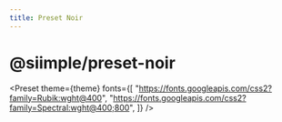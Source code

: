 ```yaml
---
title: Preset Noir
---
```



# @siimple/preset-noir

<Preset 
    theme={theme}
    fonts={[
        "https://fonts.googleapis.com/css2?family=Rubik:wght@400",
        "https://fonts.googleapis.com/css2?family=Spectral:wght@400;800",
    ]}
/>
